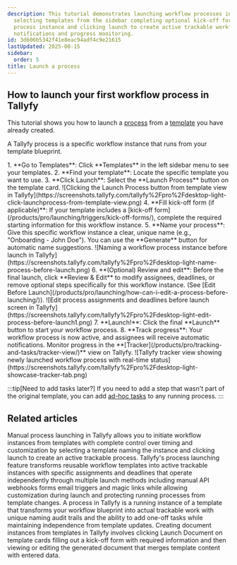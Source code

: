 ```yaml
---
description: This tutorial demonstrates launching workflow processes in Tallyfy by
  selecting templates from the sidebar completing optional kick-off forms naming the
  process instance and clicking launch to create active trackable workflows with automatic
  notifications and progress monitoring.
id: 3d606b5342f41e8eac94adf4c9e21615
lastUpdated: 2025-08-15
sidebar:
  order: 5
title: Launch a process
---
```



## How to launch your first workflow process in Tallyfy

This tutorial shows you how to launch a [process](/products/pro/tracking-and-tasks/processes/) from a [template](/products/pro/documenting/templates/) you have already created.

A Tallyfy process is a specific workflow instance that runs from your template blueprint.

<Steps>
1.  **Go to Templates**: Click **Templates** in the left sidebar menu to see your templates.
2.  **Find your template**: Locate the specific template you want to use.
3.  **Click Launch**: Select the **Launch Process** button on the template card.
    ![Clicking the Launch Process button from template view in Tallyfy](https://screenshots.tallyfy.com/tallyfy%2Fpro%2Fdesktop-light-click-launchprocess-from-template-view.png)
4.  **Fill kick-off form (if applicable)**: If your template includes a [kick-off form](/products/pro/launching/triggers/kick-off-forms/), complete the required starting information for this workflow instance.
5.  **Name your process**: Give this specific workflow instance a clear, unique name (e.g., "Onboarding - John Doe"). You can use the **Generate** button for automatic name suggestions.
    ![Naming a workflow process instance before launch in Tallyfy](https://screenshots.tallyfy.com/tallyfy%2Fpro%2Fdesktop-light-name-process-before-launch.png)
6.  **(Optional) Review and edit**: Before the final launch, click **Review & Edit** to modify assignees, deadlines, or remove optional steps specifically for this workflow instance. (See [Edit Before Launch](/products/pro/launching/how-can-i-edit-a-process-before-launching/)).
    ![Edit process assignments and deadlines before launch screen in Tallyfy](https://screenshots.tallyfy.com/tallyfy%2Fpro%2Fdesktop-light-edit-process-before-launch1.png)
7.  **Launch!**: Click the final **Launch** button to start your workflow process.
8.  **Track progress**: Your workflow process is now active, and assignees will receive automatic notifications. Monitor progress in the **[Tracker](/products/pro/tracking-and-tasks/tracker-view/)** view on Tallyfy.
    ![Tallyfy tracker view showing newly launched workflow process with real-time status](https://screenshots.tallyfy.com/tallyfy%2Fpro%2Fdesktop-light-showcase-tracker-tab.png)
</Steps>

:::tip[Need to add tasks later?]
If you need to add a step that wasn't part of the original template, you can add [ad-hoc tasks](/products/pro/tracking-and-tasks/processes/edit-processes/how-can-i-add-tasks-to-active-processes-on-tallyfy/) to any running process.
:::


## Related articles
<CardGrid>
<LinkTitleCard header="<b>Launching > Launch manually</b>" href="/products/pro/launching/how-can-i-launch-a-process-in-tallyfy/" > Manual process launching in Tallyfy allows you to initiate workflow instances from templates with complete control over timing and customization by selecting a template naming the instance and clicking launch to create an active trackable process. </LinkTitleCard>
<LinkTitleCard header="<b>Pro > Launching</b>" href="/products/pro/launching/" > Tallyfy's process launching feature transforms reusable workflow templates into active trackable instances with specific assignments and deadlines that operate independently through multiple launch methods including manual API webhooks forms email triggers and magic links while allowing customization during launch and protecting running processes from template changes. </LinkTitleCard>
<LinkTitleCard header="<b>Tracking And Tasks > An overview of processes</b>" href="/products/pro/tracking-and-tasks/processes/" > A process in Tallyfy is a running instance of a template that transforms your workflow blueprint into actual trackable work with unique naming audit trails and the ability to add one-off tasks while maintaining independence from template updates. </LinkTitleCard>
<LinkTitleCard header="<b>Documents > Launch document templates</b>" href="/products/pro/documenting/documents/how-to-launch-and-use-document-templates/" > Creating document instances from templates in Tallyfy involves clicking Launch Document on template cards filling out a kick-off form with required information and then viewing or editing the generated document that merges template content with entered data. </LinkTitleCard>
</CardGrid>